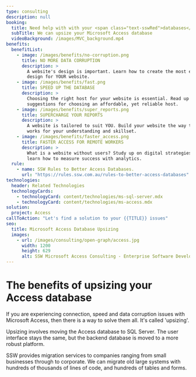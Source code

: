 ```yaml
---
type: consulting
description: null
booking:
  title: Need help with with your <span class="text-sswRed">databases</span>?
  subTitle: We can upsize your Microsoft Access database
  videoBackground: /images/MVC_background.mp4
benefits:
  benefitList:
    - image: /images/benefits/no-corruption.png
      title: NO MORE DATA CORRUPTION
      description: >
        A website's design is important. Learn how to create the most effective
        design for YOUR website.
    - image: /images/benefits/fast.png
      title: SPEED UP THE DATABASE
      description: >
        Choosing the right host for your website is essential. Read up on
        suggestions for choosing an affordable, yet reliable host.
    - image: /images/benefits/super_reports.png
      title: SUPERCHARGE YOUR REPORTS
      description: >
        A website is tailored to suit YOU. Build your website the way that best
        works for your understanding and skillset.
    - image: /images/benefits/faster_access.png
      title: FASTER ACCESS FOR REMOTE WORKERS
      description: >
        What is a website without users? Study up on digital strategies and
        learn how to measure success with analytics.
  rule:
    - name: SSW Rules to Better Access Databases.
      url: "https://rules.ssw.com.au/rules-to-better-access-databases"
technologies:
  header: Related Technologies
  technologyCards:
    - technologyCard: content/technologies/ms-sql-server.mdx
    - technologyCard: content/technologies/ms-access.mdx
solution:
  project: Access
callToAction: "Let's find a solution to your {{TITLE}} issues"
seo:
  title: Microsoft Access Database Upsizing
  images:
    - url: /images/consulting/open-graph/access.jpg
      width: 1200
      height: 629
      alt: SSW Microsoft Access Consulting - Enterprise Software Development
---
```


<VideoEmbed url="https://www.youtube.com/watch?v=ebRQ-FWSIv4" />

# The benefits of **upsizing your Access database**

If you are experiencing connection, speed and data corruption issues with Microsoft Access, then there is a way to solve them all. It's called 'upsizing'.

Upsizing involves moving the Access database to SQL Server. The user interface stays the same, but the backend database is moved to a more robust platform.

SSW provides migration services to companies ranging from small businesses through to corporate. We can migrate old large systems with hundreds of thousands of lines of code, and hundreds of tables and forms.
